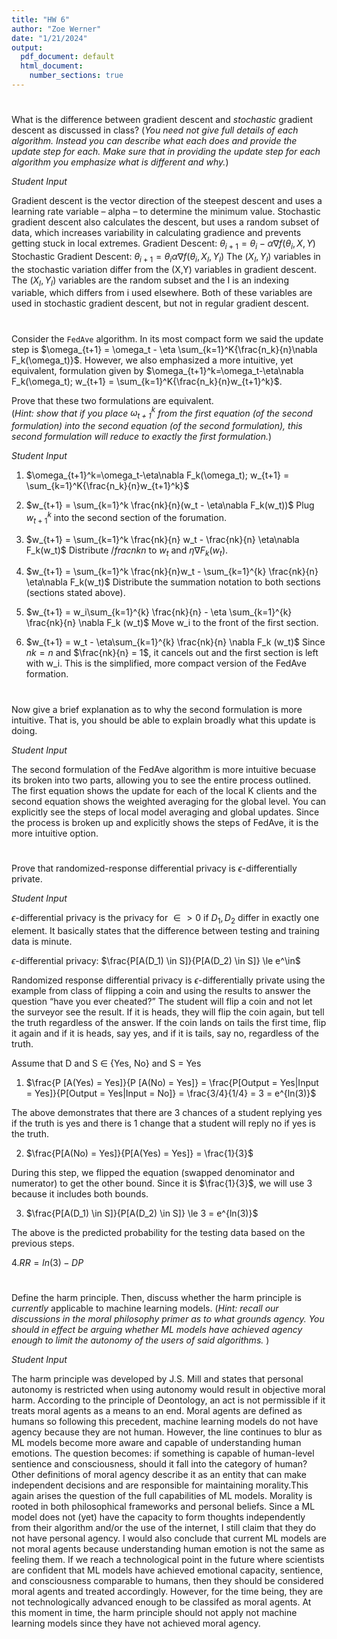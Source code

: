 ```yaml
---
title: "HW 6"
author: "Zoe Werner"
date: "1/21/2024"
output:
  pdf_document: default
  html_document:
    number_sections: true
---
```


#
What is the difference between gradient descent and *stochastic* gradient descent as discussed in class?  (*You need not give full details of each algorithm.  Instead you can describe what each does and provide the update step for each.  Make sure that in providing the update step for each algorithm you emphasize what is different and why.*)

*Student Input*

Gradient descent is the vector direction of the steepest descent and uses a learning rate variable -- alpha -- to determine the minimum value. Stochastic gradient descent also calculates the descent, but uses a random subset of data, which increases variability in calculating gradience and prevents getting stuck in local extremes. 
Gradient Descent: $\theta_{i+1} = \theta_i - \alpha \nabla f(\theta_i, X, Y)$
Stochastic Gradient Descent: $\theta_{i+1} = \theta_i \alpha \nabla f(\theta_i, X_I, Y_I)$
The $(X_I, Y_I)$ variables in the stochastic variation differ from the (X,Y) variables in gradient descent. The $(X_I, Y_I)$ variables are the random subset and the I is an indexing variable, which differs from i used elsewhere. Both of these variables are used in stochastic gradient descent, but not in regular gradient descent. 

#
Consider the `FedAve` algorithm.  In its most compact form we said the update step is $\omega_{t+1} = \omega_t - \eta \sum_{k=1}^K{\frac{n_k}{n}\nabla F_k(\omega_t)}$.  However, we also emphasized a more intuitive, yet equivalent, formulation given by $\omega_{t+1}^k=\omega_t-\eta\nabla F_k(\omega_t); w_{t+1} = \sum_{k=1}^K{\frac{n_k}{n}w_{t+1}^k}$.  

Prove that these two formulations are equivalent.  
(*Hint: show that if you place $\omega_{t+1}^k$ from the first equation (of the second formulation) into the second equation (of the second formulation), this second formulation will reduce to exactly the first formulation.*) 

*Student Input*

1. $\omega_{t+1}^k=\omega_t-\eta\nabla F_k(\omega_t); w_{t+1} = \sum_{k=1}^K{\frac{n_k}{n}w_{t+1}^k}$ 

2. $w_{t+1} = \sum_{k=1}^k \frac{nk}{n}(w_t - \eta\nabla F_k(w_t))$
Plug $w_{t+1}^{k}$ into the second section of the forumation. 

3. $w_{t+1} = \sum_{k=1}^k \frac{nk}{n} w_t - \frac{nk}{n} \eta\nabla F_k(w_t)$
Distribute $/frac{nk}{n}$ to $w_t$ and $\eta\nabla F_k(w_t)$.

4. $w_{t+1} = \sum_{k=1}^k \frac{nk}{n}w_t - \sum_{k=1}^{k} \frac{nk}{n} \eta\nabla F_k(w_t)$ 
Distribute the summation notation to both sections (sections stated above).

5. $w_{t+1} = w_i\sum_{k=1}^{k} \frac{nk}{n} - \eta \sum_{k=1}^{k} \frac{nk}{n} \nabla F_k (w_t)$
Move w_i to the front of the first section.

6. $w_{t+1} = w_t - \eta\sum_{k=1}^{k} \frac{nk}{n} \nabla F_k (w_t)$ 
Since $nk = n$ and $\frac{nk}{n} = 1$, it cancels out and the first section is left with w_i. This is the simplified, more compact version of the FedAve formation.

#
Now give a brief explanation as to why the second formulation is more intuitive.  That is, you should be able to explain broadly what this update is doing.  

*Student Input*


The second formulation of the FedAve algorithm is more intuitive becuase its broken into two parts, allowing you to see the entire process outlined. The first equation shows the update for each of the local K clients and the second equation shows the weighted averaging for the global level. You can explicitly see the steps of local model averaging and global updates. Since the process is broken up and explicitly shows the steps of FedAve, it is the more intuitive option. 

# 
Prove that randomized-response differential privacy is $\epsilon$-differentially private.  

*Student Input*


$\epsilon$-differential privacy is the privacy for $\in > 0$ if $D_1, D_2$ differ in exactly one element. It basically states that the difference between testing and training data is minute.

$\epsilon$-differential privacy: $\frac{P[A(D_1) \in S]}{P[A(D_2) \in S]} \le e^\in$

Randomized response differential privacy is $\epsilon$-differentially private using the example from class of flipping a coin and using the results to answer the question "have you ever cheated?"
The student will flip a coin and not let the surveyor see the result. If it is heads, they will flip the coin again, but tell the truth regardless of the answer. If the coin lands on tails the first time, flip it again and if it is heads, say yes, and if it is tails, say no, regardless of the truth. 

Assume that D and S $\in$ {Yes, No} and S = Yes

1. $\frac{P [A(Yes) = Yes]}{P [A(No) = Yes]} = \frac{P[Output = Yes|Input = Yes]}{P[Output = Yes|Input = No]} = \frac{3/4}{1/4} = 3 = e^{ln(3)}$

The above demonstrates that there are 3 chances of a student replying yes if the truth is yes and there is 1 change that a student will reply no if yes is the truth. 

2. $\frac{P[A(No) = Yes]}{P[A(Yes) = Yes]} = \frac{1}{3}$

During this step, we flipped the equation (swapped denominator and numerator) to get the other bound. Since it is $\frac{1}{3}$, we will use 3 because it includes both bounds. 

3. $\frac{P[A(D_1) \in S]}{P[A(D_2) \in S]} \le 3 = e^{ln(3)}$

The above is the predicted probability for the testing data based on the previous steps. 

4.$RR = ln(3) - DP$

# 
Define the harm principle.  Then, discuss whether the harm principle is *currently* applicable to machine learning models.  (*Hint: recall our discussions in the moral philosophy primer as to what grounds agency.  You should in effect be arguing whether ML models have achieved agency enough to limit the autonomy of the users of said algorithms.* )

*Student Input*

The harm principle was developed by J.S. Mill and states that personal autonomy is restricted when using autonomy would result in objective moral harm. According to the principle of Deontology, an act is not permissible if it treats moral agents as a means to an end. Moral agents are defined as humans so following this precedent, machine learning models do not have agency because they are not human. However, the line continues to blur as ML models become more aware and capable of understanding human emotions. The question becomes: if something is capable of human-level sentience and consciousness, should it fall into the category of human? Other definitions of moral agency describe it as an entity that can make independent decisions and are responsible for maintaining morality.This again arises the question of the full capabilities of ML models. Morality is rooted in both philosophical frameworks and personal beliefs. Since a ML model does not (yet) have the capacity to form thoughts independently from their algorithm and/or the use of the internet, I still claim that they do not have personal agency. I would also conclude that current ML models are not moral agents because understanding human emotion is not the same as feeling them. If we reach a technological point in the future where scientists are confident that ML models have achieved emotional capacity, sentience, and consciousness comparable to humans, then they should be considered moral agents and treated accordingly. However, for the time being, they are not technologically advanced enough to be classifed as moral agents. At this moment in time, the harm principle should not apply not machine learning models since they have not achieved moral agency. 


